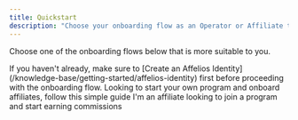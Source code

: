 ```yaml
---
title: Quickstart
description: "Choose your onboarding flow as an Operator or Affiliate to get started."
---
```


Choose one of the onboarding flows below that is more suitable to you.

<Info>
If you haven't already, make sure to [Create an Affelios Identity](/knowledge-base/getting-started/affelios-identity) first before proceeding with the onboarding flow.
</Info>

<CardGroup cols={2}>
  <Card
    title="I'm an Operator"
    icon="box-open"
    href="/knowledge-base/getting-started/for-operators"
  >
    Looking to start your own program and onboard affiliates, follow this simple guide
  </Card>
  <Card
    title="I'm an Affiliate"
    icon="people-group"
    href="/knowledge-base/getting-started/for-affiliates"
  >
    I'm an affiliate looking to join a program and start earning commissions
  </Card>
</CardGroup>
